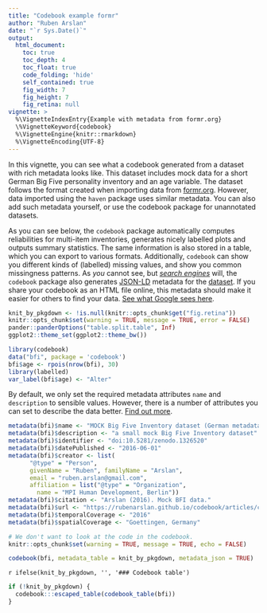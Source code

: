 ```yaml
---
title: "Codebook example formr"
author: "Ruben Arslan"
date: "`r Sys.Date()`"
output:
  html_document:
    toc: true
    toc_depth: 4
    toc_float: true
    code_folding: 'hide'
    self_contained: true
    fig_width: 7
    fig_height: 7
    fig_retina: null
vignette: >
  %\VignetteIndexEntry{Example with metadata from formr.org}
  \%VignetteKeyword{codebook}
  %\VignetteEngine{knitr::rmarkdown}
  %\VignetteEncoding{UTF-8}
---
```



In this vignette, you can see what a codebook generated from a dataset with rich
metadata looks like. This dataset includes mock data for a short German Big Five 
personality inventory and an age variable. The dataset follows the format created
when importing data from [formr.org](https://formr.org). However, data imported
using the `haven` package uses similar metadata. You can also add such metadata
yourself, or use the codebook package for unannotated datasets.

As you can see below, the `codebook` package automatically computes reliabilities
for multi-item inventories, generates nicely labelled plots and outputs summary statistics.
The same information is also stored in a table, which you can export to various formats.
Additionally, `codebook` can show you different kinds of (labelled) missing values, and show you common 
missingness patterns.
As _you_ cannot see, but _[search engines](https://toolbox.google.com/datasetsearch)_
will, the `codebook` package also generates [JSON-LD](https://json-ld.org/) metadata for the [dataset](https://developers.google.com/search/docs/data-types/dataset). If you share your codebook as an HTML file online, this metadata should make it easier for others
to find your data. [See what Google sees here](https://search.google.com/structured-data/testing-tool#url=https%3A%2F%2Frubenarslan.github.io%2Fcodebook%2Farticles%2Fcodebook.html).

```r
knit_by_pkgdown <- !is.null(knitr::opts_chunk$get("fig.retina"))
knitr::opts_chunk$set(warning = TRUE, message = TRUE, error = FALSE)
pander::panderOptions("table.split.table", Inf)
ggplot2::theme_set(ggplot2::theme_bw())

library(codebook)
data("bfi", package = 'codebook')
bfi$age <- rpois(nrow(bfi), 30)
library(labelled)
var_label(bfi$age) <- "Alter"
```

By default, we only set the required metadata attributes `name` and `description`
to sensible values. However, there is a number of attributes you can set to 
describe the data better. [Find out more](https://developers.google.com/search/docs/data-types/dataset).

```r
metadata(bfi)$name <- "MOCK Big Five Inventory dataset (German metadata demo)"
metadata(bfi)$description <- "a small mock Big Five Inventory dataset"
metadata(bfi)$identifier <- "doi:10.5281/zenodo.1326520"
metadata(bfi)$datePublished <- "2016-06-01"
metadata(bfi)$creator <- list(
      "@type" = "Person",
      givenName = "Ruben", familyName = "Arslan",
      email = "ruben.arslan@gmail.com", 
      affiliation = list("@type" = "Organization",
        name = "MPI Human Development, Berlin"))
metadata(bfi)$citation <- "Arslan (2016). Mock BFI data."
metadata(bfi)$url <- "https://rubenarslan.github.io/codebook/articles/codebook.html"
metadata(bfi)$temporalCoverage <- "2016" 
metadata(bfi)$spatialCoverage <- "Goettingen, Germany" 
```

```r
# We don't want to look at the code in the codebook.
knitr::opts_chunk$set(warning = TRUE, message = TRUE, echo = FALSE)
```

```r
codebook(bfi, metadata_table = knit_by_pkgdown, metadata_json = TRUE)
```


`r ifelse(knit_by_pkgdown, '', '### Codebook table')`

```r
if (!knit_by_pkgdown) {
  codebook:::escaped_table(codebook_table(bfi))
}
```
